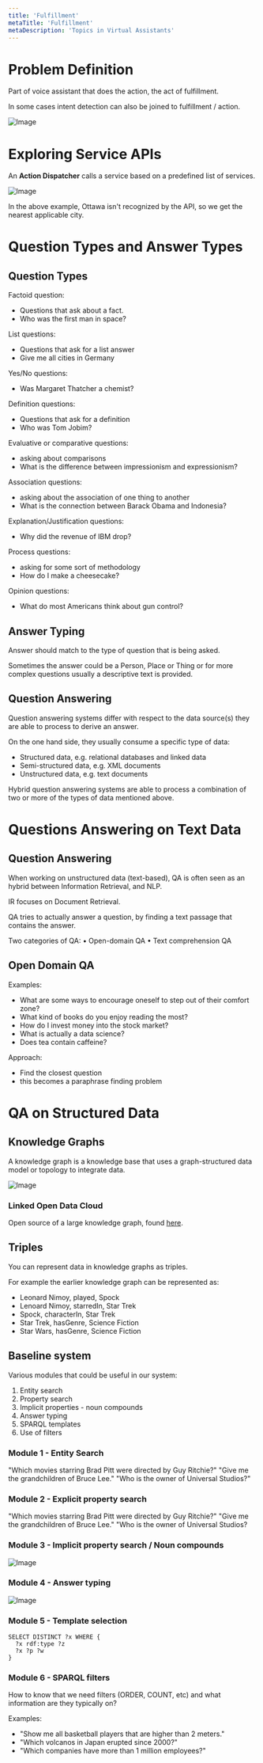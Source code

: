 ```yaml
---
title: 'Fulfillment'
metaTitle: 'Fulfillment'
metaDescription: 'Topics in Virtual Assistants'
---
```


<link
  rel="stylesheet"
  href="https://cdn.jsdelivr.net/npm/katex@0.11.0/dist/katex.min.css"
  integrity="sha384-BdGj8xC2eZkQaxoQ8nSLefg4AV4/AwB3Fj+8SUSo7pnKP6Eoy18liIKTPn9oBYNG"
  crossOrigin="anonymous"
/>

# Problem Definition

Part of voice assistant that does the action, the act of fulfillment.

In some cases intent detection can also be joined to fulfillment / action.

![Image](./images/fulfillment.png)

# Exploring Service APIs

An **Action Dispatcher** calls a service based on a predefined list of services.

![Image](./images/action_dispatcher.png)

In the above example, Ottawa isn't recognized by the API, so we get the nearest applicable city.

# Question Types and Answer Types

## Question Types

Factoid question:

- Questions that ask about a fact.
- Who was the first man in space?

List questions:

- Questions that ask for a list answer
- Give me all cities in Germany

Yes/No questions:

- Was Margaret Thatcher a chemist?

Definition questions:

- Questions that ask for a definition
- Who was Tom Jobim?

Evaluative or comparative questions:

- asking about comparisons
- What is the difference between impressionism and expressionism?

Association questions:

- asking about the association of one thing to another
- What is the connection between Barack Obama and Indonesia?

Explanation/Justification questions:

- Why did the revenue of IBM drop?

Process questions:

- asking for some sort of methodology
- How do I make a cheesecake?

Opinion questions:

- What do most Americans think about gun control?

## Answer Typing

Answer should match to the type of question that is being asked.

Sometimes the answer could be a Person, Place or Thing or for more complex questions usually a descriptive text is provided.

## Question Answering

Question answering systems differ with respect to the data source(s) they are able to process to derive an answer.

On the one hand side, they usually consume a specific type of data:

- Structured data, e.g. relational databases and linked data
- Semi-structured data, e.g. XML documents
- Unstructured data, e.g. text documents

Hybrid question answering systems are able to process a combination of two or more of the types of data mentioned above.

# Questions Answering on Text Data

## Question Answering

When working on unstructured data (text-based), QA is often seen as an hybrid between Information Retrieval, and NLP.

IR focuses on Document Retrieval.

QA tries to actually answer a question, by finding a text passage that contains the answer.

Two categories of QA:
• Open-domain QA
• Text comprehension QA

## Open Domain QA

Examples:

- What are some ways to encourage oneself to step out of their comfort zone?
- What kind of books do you enjoy reading the most?
- How do I invest money into the stock market?
- What is actually a data science?
- Does tea contain caffeine?

Approach:

- Find the closest question
- this becomes a paraphrase finding problem

# QA on Structured Data

## Knowledge Graphs

A knowledge graph is a knowledge base that uses a graph-structured data model or topology to integrate data.

![Image](./images/knowledge_graph.png)

### Linked Open Data Cloud

Open source of a large knowledge graph, found [here](https://lod-cloud.net/).

## Triples

You can represent data in knowledge graphs as triples.

For example the earlier knowledge graph can be represented as:

- Leonard Nimoy, played, Spock
- Lenoard Nimoy, starredIn, Star Trek
- Spock, characterIn, Star Trek
- Star Trek, hasGenre, Science Fiction
- Star Wars, hasGenre, Science Fiction

## Baseline system

Various modules that could be useful in our system:

1. Entity search
2. Property search
3. Implicit properties - noun compounds
4. Answer typing
5. SPARQL templates
6. Use of filters

### Module 1 - Entity Search

"Which movies starring Brad Pitt were directed by Guy Ritchie?"
"Give me the grandchildren of Bruce Lee."
"Who is the owner of Universal Studios?"

### Module 2 - Explicit property search

"Which movies starring Brad Pitt were directed by Guy Ritchie?"
"Give me the grandchildren of Bruce Lee."
"Who is the owner of Universal Studios?

### Module 3 - Implicit property search / Noun compounds

![Image](./images/noun_compound.png)

### Module 4 - Answer typing

![Image](./images/answer_typing.png)

### Module 5 - Template selection

```SPARQL
SELECT DISTINCT ?x WHERE {
  ?x rdf:type ?z
  ?x ?p ?w
}
```

### Module 6 - SPARQL filters

How to know that we need filters (ORDER, COUNT, etc)
and what information are they typically on?

Examples:

- "Show me all basketball players that are higher than 2 meters."
- "Which volcanos in Japan erupted since 2000?"
- "Which companies have more than 1 million employees?"
